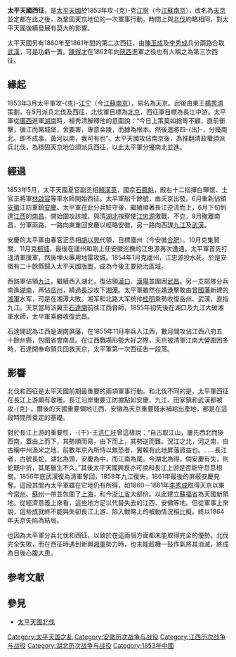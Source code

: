 {{Campaignbox 太平天國之亂}}
'''太平天國西征'''，是[[太平天國|太平天國]]於1853年攻-{克}-克[[江寧|江寧]]（今[[江蘇|江蘇]][[南京|南京]]），改名為[[天京|天京]]並定都在此之後，為鞏固天京地位的一次軍事行動，時間上與[[北伐_(太平天國)|北伐]]約略相同，對太平天國後續發展有莫大的影響。

太平天國另有1860年至1861年間的第二次西征，由[[陳玉成|陳玉成]]及[[李秀成|李秀成]]兵分兩路合取[[武漢|武漢]]，可是功虧一簣。[[陳得才|陳得才]]在1862年向[[陝西|陝西]]進軍之役也有人稱之為第三次西征。

== 緣起 ==
1853年3月太平軍攻-{克}-[[江宁|江宁]]（今[[江蘇|江蘇]][[南京|南京]]），易名為天京。此後由東王[[楊秀清|楊秀清]]策劃，在5月派兵北伐及西征，北伐軍目標為[[北京|北京]]，西征軍目標為長江中游。太平軍從[[廣西|廣西]]進軍[[湖南|湖南]]時，楊秀清解釋他的意圖說：“今日上策莫如捨粵不顧，直前衝擊，循江而略城堡，舍要害，專意金陵，而據為根本。然後遣將四-{出}-，分擾南北。即不成事，黃河以南，我可有也”。太平天國攻佔南京後，為推翻清政權須派兵北伐，為穩固天京地位須派兵西征，以此太平軍分擾南北並進。

==經過==
1853年5月，太平天國夏官副丞相[[賴漢英|賴漢英]]，國宗[[石鳳魁|石鳳魁]]，殿右十二指揮白暉懷、土官正將軍[[林啟容|林啟容]]等率水師開始西征。太平軍船千餘號，由天京出發。6月重新佔領[[安徽|安徽]]江防重鎮[[安慶|安慶]]。太平軍在此分兵駐守後，繼續順著長江逆流而上，6月下旬到達[[江西|江西]]的[[南昌|南昌]]，開始圍攻該城，與清[[湖北|湖北]]按察使[[江忠源|江忠源]]激戰，不克，9月撤離南昌，分軍兩路，一路向東重回安慶以經略安徽，另一路向西謀[[九江|九江]]及[[武漢|武漢]]。

安慶的太平軍由春官正丞相[[胡以晃|胡以晃]]代領，目標廬州（今安徽[[合肥|合肥]]）。10月克集賢關，11月克[[桐城|桐城]]，最後在廬州和剛上任安徽巡撫的江忠源再次遭遇。太平軍首先打退清軍援軍，然後埋火藥用地雷攻城。1854年1月克廬州，江忠源投水死。於是安徽有二十餘縣歸入太平天國版圖，成為今後主要統治區域。

西路軍佔領[[九江|九江]]，繼續西入湖北，復佔領[[漢口|漢口]]、[[漢陽|漢陽]]並圍困[[武昌|武昌]]。另一支部隊分兵南進[[湖南|湖南]]，再佔[[岳州|岳州]]，繞過[[長沙|長沙]]攻下[[湘潭|湘潭]]。太平軍雖然在[[靖港|靖港]]擊敗由[[曾國藩|曾國藩]]新建的[[湘軍|湘軍]]水军，可是在湘潭大敗。湘军和北路大军统帅[[桂明|桂明]]乘勢收復岳州、武漢，直指九江。天京當局派翼王[[石達開|石達開]]前往江西督師，1855年初先後在湖口及九江大破湘軍水師，太平軍乘勝收復武昌。

石達開認為江西是湖南屏藩，在1855年11月率兵入江西，數月間攻佔江西八府五十餘州縣，包圍省會南昌。在江西戰場形勢大好之際，天京被清軍江南大營圍困多時，石達開奉命領兵回救天京，太平軍第一次西征告一段落。

==影響==
北伐和西征是太平天國前期最重要的兩項軍事行動。和北伐不同的是，太平軍西征在長江上游頗有收穫。長江沿岸重要江防據點如安慶、九江、田家鎮和武漢都被攻-{克}-。爾後的天國重要領地江西、安徽為天京重要錢米補給出產地，都是在這段時間所奠定的基礎。

對於長江上游的重要性，-{干}-王[[洪仁玕|洪仁玕]]曾這樣說：“自古取江山，屢先西北而後西南，蓋由上而下，其勢順而易，由下而上，其勢逆而難。況江之北，河之南，自古稱中州漁米之地，前數年京內所恃以無恐者，實賴有此地屏藩資益也。……長江者，古號長蛇，湖北為頭，安慶為中，而江南為尾。今湖北為得，倘安慶有失，則蛇既中折，其尾雖生不久。”其後太平天國興衰亦可說和長江上游是否能守息息相關。1856年底武漢復為清軍奪回，1858年九江復失，1861年最後的屏蔽安慶見奪。這段其間內太平軍雖在它地仍有所得，如1860—1861年[[李秀成|李秀成]]取得天京以東今[[常州|常州]]、[[蘇州|蘇州]]一帶並包圍了[[上海|上海]]，和今[[浙江省|浙江省]]大部份。以此建立[[蘇福省|蘇福省]]為天國新領地。從經濟意義上來看，這些地方足以代替失去的江西、安徽等地。但從軍事上來說，這些成就終不能與失卻長江上游、陷入戰略上的被動情況相比擬。終以1864年天京失陷為結局。

也因為太平軍分兵北伐和西征，以致於在這兩個方面都未能取得完全的優勢。北伐完全失敗，而在西征時遇到新興[[湘軍|湘軍]]勢力時，也未能趁機一鼓作氣將其消滅，終成為日後心腹大患。

== 参考文献 ==
{{Reflist}}

== 參見 ==
* [[北伐_(太平天國)|太平天國北伐]]

[[Category:太平天国之乱|Category:太平天国之乱]]
[[Category:安徽历次战争与战役|Category:安徽历次战争与战役]]
[[Category:江西历次战争与战役|Category:江西历次战争与战役]]
[[Category:湖北历次战争与战役|Category:湖北历次战争与战役]]
[[Category:1853年中國|Category:1853年中國]]